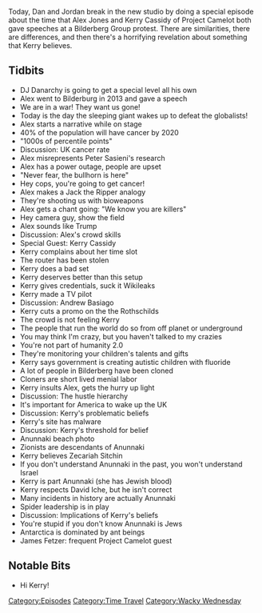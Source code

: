 {{DEFAULTSORT:
    #_EPISODE_0324:Bilderberg Speeches
}}{{Episode
    | title             = Bilderberg Speeches
    | caption           = Listen to this episode on [https://knowledgefight.libsyn.com/knowledge-fight-bilderberg-speeches Libsyn] [https://open.spotify.com/episode/1vkSTAE9RUU5lm56hjmWI4 Spotify], Read the [[Transcript/324: Bilderberg Speeches|Unofficial Transcript]]
    | episodeNumber     = 324
    | length            = 01:23:19
    | airDate           = July 26, 2019
    | coverageStartDate = June 9, 2013
    | coverageEndDate   = June 6, 2013
    | episodeType       = [[:Category:Time Travel|Time Travel]], [[:Category:Wacky Wednesday|Wacky Wednesday]]
    | appearance        = [[DJ Danarchy]], [[Kerry Cassidy]], [[Peter Sasieni]], [[Andrew Basiago]], [[Zecariah Sitchin]], [[David Iche]], [[James Fetzer]]
    | previousEpisode   = [[323: July 19, 2019]]
    | nextEpisode       = [[325: Feb. 27-Mar. 10, 2013]]
}}

{{Stub}}

Today, Dan and Jordan break in the new studio by doing a special episode about the time that Alex Jones and Kerry Cassidy of Project Camelot both gave speeches at a Bilderberg Group protest. There are similarities, there are differences, and then there's a horrifying revelation about something that Kerry believes.

==Tidbits==

*DJ Danarchy is going to get a special level all his own
*Alex went to Bilderburg in 2013 and gave a speech
*We are in a war! They want us gone!
*Today is the day the sleeping giant wakes up to defeat the globalists!
*Alex starts a narrative while on stage
*40% of the population will have cancer by 2020
*"1000s of percentile points"
*Discussion: UK cancer rate
*Alex misrepresents Peter Sasieni's research
*Alex has a power outage, people are upset
*"Never fear, the bullhorn is here"
*Hey cops, you're going to get cancer!
*Alex makes a Jack the Ripper analogy
*They're shooting us with bioweapons
*Alex gets a chant going: "We know you are killers"
*Hey camera guy, show the field
*Alex sounds like Trump
*Discussion: Alex's crowd skills
*Special Guest: Kerry Cassidy
*Kerry complains about her time slot
*The router has been stolen
*Kerry does a bad set
*Kerry deserves better than this setup
*Kerry gives credentials, suck it Wikileaks
*Kerry made a TV pilot
*Discussion: Andrew Basiago
*Kerry cuts a promo on the the Rothschilds
*The crowd is not feeling Kerry
*The people that run the world do so from off planet or underground
*You may think I'm crazy, but you haven't talked to my crazies
*You're not part of humanity 2.0
*They're monitoring your children's talents and gifts
*Kerry says government is creating autistic children with fluoride
*A lot of people in Bilderberg have been cloned
*Cloners are short lived menial labor
*Kerry insults Alex, gets the hurry up light
*Discussion: The hustle hierarchy
*It's important for America to wake up the UK
*Discussion: Kerry's problematic beliefs
*Kerry's site has malware
*Discussion: Kerry's threshold for belief
*Anunnaki beach photo
*Zionists are descendants of Anunnaki
*Kerry believes Zecariah Sitchin
*If you don't understand Anunnaki in the past, you won't understand Israel
*Kerry is part Anunnaki (she has Jewish blood)
*Kerry respects David Iche, but he isn't correct
*Many incidents in history are actually Anunnaki
*Spider leadership is in play
*Discussion: Implications of Kerry's beliefs
*You're stupid if you don't know Anunnaki is Jews
*Antarctica is dominated by ant beings
*James Fetzer: frequent Project Camelot guest

==Notable Bits==

*Hi Kerry!

[[Category:Episodes]]
[[Category:Time Travel]]
[[Category:Wacky Wednesday]]
